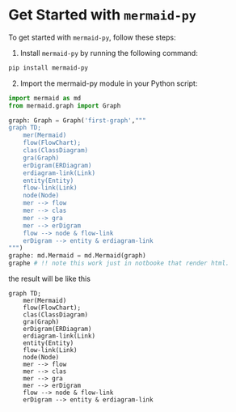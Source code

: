 # Get Started with `mermaid-py`

To get started with `mermaid-py`, follow these steps:

1. Install `mermaid-py` by running the following command:

  ```bash
  pip install mermaid-py
  ```

2. Import the mermaid-py module in your Python script:


```python filename="main.py" {1,2,4,22} copy
import mermaid as md
from mermaid.graph import Graph

graph: Graph = Graph('first-graph',"""
graph TD;
    mer(Mermaid)
    flow(FlowChart);
    clas(ClassDiagram)
    gra(Graph)
    erDigram(ERDiagram)
    erdiagram-link(Link)
    entity(Entity)
    flow-link(Link)
    node(Node)
    mer --> flow
    mer --> clas
    mer --> gra
    mer --> erDigram
    flow --> node & flow-link
    erDigram --> entity & erdiagram-link
""")
graphe: md.Mermaid = md.Mermaid(graph)
graphe # !! note this work just in notbooke that render html.

```

the result will be like this

```mermaid
graph TD;
    mer(Mermaid)
    flow(FlowChart);
    clas(ClassDiagram)
    gra(Graph)
    erDigram(ERDiagram)
    erdiagram-link(Link)
    entity(Entity)
    flow-link(Link)
    node(Node)
    mer --> flow
    mer --> clas
    mer --> gra
    mer --> erDigram
    flow --> node & flow-link
    erDigram --> entity & erdiagram-link
```
